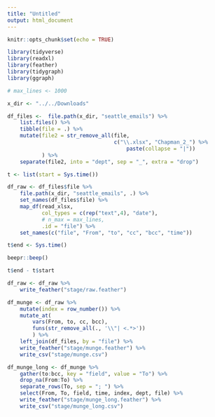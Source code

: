 ```yaml
---
title: "Untitled"
output: html_document
---
```


```r
knitr::opts_chunk$set(echo = TRUE)
```

```r
library(tidyverse)
library(readxl)
library(feather)
library(tidygraph)
library(ggraph)
```

```r
# max_lines <- 1000

x_dir <- "../../Downloads"

df_files <-  file.path(x_dir, "seattle_emails") %>%
    list.files() %>%
    tibble(file = .) %>%
    mutate(file2 = str_remove_all(file,
                                  c("\\.xlsx", "Chapman_2_") %>%
                                      paste(collapse = "|"))
           ) %>%
    separate(file2, into = "dept", sep = "_", extra = "drop")
```


```r
t <- list(start = Sys.time())

df_raw <- df_files$file %>%
    file.path(x_dir, "seattle_emails", .) %>%
    set_names(df_files$file) %>%
    map_df(read_xlsx,
           col_types = c(rep("text",4), "date"),
           # n_max = max_lines,
           .id = "file") %>%
    set_names(c("file", "From", "to", "cc", "bcc", "time"))

t$end <- Sys.time()

beepr::beep()

t$end - t$start
```

```r
df_raw <- df_raw %>%
    write_feather("stage/raw.feather")
```



```r
df_munge <- df_raw %>%
    mutate(index = row_number()) %>%
    mutate_at(
        vars(From, to, cc, bcc),
        funs(str_remove_all(., '\\"| <.*>'))
        ) %>%
    left_join(df_files, by = "file") %>%
    write_feather("stage/munge.feather") %>%
    write_csv("stage/munge.csv")
```

```r
df_munge_long <- df_munge %>%
    gather(to:bcc, key = "field", value = "To") %>%
    drop_na(From:To) %>%
    separate_rows(To, sep = "; ") %>%
    select(From, To, field, time, index, dept, file) %>%
    write_feather("stage/munge_long.feather") %>%
    write_csv("stage/munge_long.csv")
```

